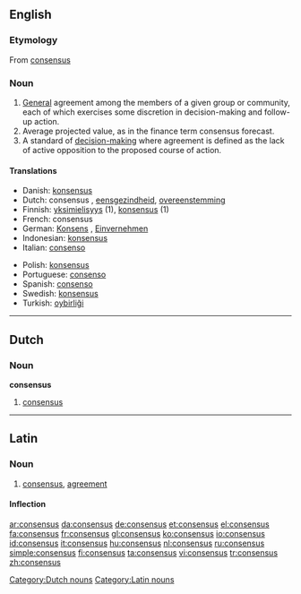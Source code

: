 {{wikipedia}}
==English==

===Etymology===
From {{etyl|la}} [[consensus]]

===Noun===
{{en-noun|es}}

# [[general#Adjective|General]] agreement among the members of a given group or community, each of which exercises some discretion in decision-making and follow-up action.
# Average projected value, as in the finance term consensus forecast.
# A standard of [[w:Decision making#Decision making in social setting|decision-making]] where agreement is defined as the lack of active opposition to the proposed course of action.

====Translations====
{{top}}
* Danish: [[konsensus]]
* Dutch: consensus {{m}}, [[eensgezindheid]], [[overeenstemming]]
* Finnish: [[yksimielisyys]] (1), [[konsensus]] (1)
* French: consensus {{m}}
* German: [[Konsens]] {{m}}, [[Einvernehmen]] {{n}}
* Indonesian: [[konsensus]]
* Italian: [[consenso]] {{m}}
{{mid}}
* Polish: [[konsensus]] {{m}}
* Portuguese: [[consenso]] {{m}}
* Spanish: [[consenso]] {{m}}
* Swedish: [[konsensus]]
* Turkish: [[oybirliği]]
{{bottom}}

----

==Dutch==

===Noun===
'''consensus''' {{m}}

# [[consensus]]

[[Category:Dutch nouns]]

----

==Latin==

===Noun===
{{la-noun|cōnsēnsus|consensus|cōnsēnsūs|m|fourth}}

# [[consensus]], [[agreement]]

====Inflection====
{{la-decl-4th|cōnsēns}}

[[Category:Latin nouns]]

[[ar:consensus]]
[[da:consensus]]
[[de:consensus]]
[[et:consensus]]
[[el:consensus]]
[[fa:consensus]]
[[fr:consensus]]
[[gl:consensus]]
[[ko:consensus]]
[[io:consensus]]
[[id:consensus]]
[[it:consensus]]
[[hu:consensus]]
[[nl:consensus]]
[[ru:consensus]]
[[simple:consensus]]
[[fi:consensus]]
[[ta:consensus]]
[[vi:consensus]]
[[tr:consensus]]
[[zh:consensus]]